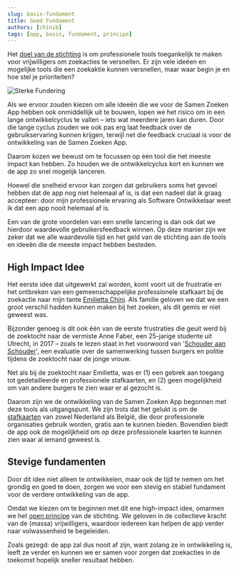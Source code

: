 ```yaml
---
slug: basis-fundament
title: Goed Fundament
authors: [chinib]
tags: [app, basis, fundament, principe]
---
```


Het [doel van de stichting](/docs/stichting) is om professionele tools toegankelijk te maken voor vrijwilligers om zoekacties te versnellen.
Er zijn vele ideëen en mogelijke tools die een zoekaktie kunnen versnellen, maar waar begin je en hoe stel je prioriteiten?

![Sterke Fundering](./fundering.jpg)

Als we ervoor zouden kiezen om alle ideeën die we voor de Samen Zoeken App hebben ook onmiddellijk uit te bouwen, lopen we het risico om in een lange ontwikkelcyclus te vallen – iets wat meerdere jaren kan duren. Door die lange cyclus zouden we ook pas erg laat feedback over de gebruikservaring kunnen krijgen, terwijl net die feedback cruciaal is voor de ontwikkeling van de Samen Zoeken App.

Daarom kozen we bewust om te focussen op één tool die het meeste impact kan hebben. Zo houden we de ontwikkelcyclus kort en kunnen we de app zo snel mogelijk lanceren.

Hoewel die snelheid ervoor kan zorgen dat gebruikers soms het gevoel hebben dat de app nog niet helemaal af is, is dat een nadeel dat ik graag accepteer: door mijn professionele ervaring als Software Ontwikkelaar weet ik dat een app nooit helemaal af is.

Een van de grote voordelen van een snelle lancering is dan ook dat we hierdoor waardevolle gebruikersfeedback winnen. Op deze manier zijn we zeker dat we alle waardevolle tijd en het geld van de stichting aan de tools en ideeën die de meeste impact hebben besteden.

## High Impact Idee

Het eerste idee dat uitgewerkt zal worden, komt voort uit de frustratie en het ontbreken van een gemeenschappelijke professionele stafkaart bij de zoekactie naar mijn tante [Emilietta Chini](https://www.vrt.be/vrtnws/nl/2023/02/28/lichaam-gevonden/). 
Als familie geloven we dat we een groot verschil hadden kunnen maken bij het zoeken, als dit gemis er niet geweest was.

Bijzonder genoeg is dit ook één van de eerste frustraties die geuit werd bij de zoektocht naar de vermiste Anne Faber, een 25-jarige studente uit Utrecht, in 2017 – zoals te lezen staat in het voorwoord van '[Schouder aan Schouder](https://www.politieacademie.nl/kennisenonderzoek/Onderzoek/Documents/19433%20191211%20DEF%20Boek%20Anne%20Faber%20DI.PDF)', 
een evaluatie over de samenwerking tussen burgers en politie tijdens de zoektocht naar de jonge vrouw.

Net als bij de zoektocht naar Emilietta, was er (1) een gebrek aan toegang tot gedetailleerde en professionele stafkaarten, en (2) geen mogelijkheid om van andere burgers te zien waar er al gezocht is.

Daarom zijn we de ontwikkeling van de Samen Zoeken App begonnen met deze tools als uitgangspunt. 
We zijn trots dat het gelukt is om de [stafkaarten](/docs/maps) van zowel Nederland als België, die door professionele organisaties gebruik worden, gratis aan te kunnen bieden. 
Bovendien biedt de app ook de mogelijkheid om op deze professionele kaarten te kunnen zien waar al iemand geweest is.

## Stevige fundamenten

Door dit idee niet alleen te ontwikkelen, maar ook de tijd te nemen om het grondig en goed te doen, zorgen we voor een stevig en stabiel fundament voor de verdere ontwikkeling van de app.

Omdat we kiezen om te beginnen met dit ene high-impact idee, omarmen we het [open principe](/docs/stichting#open) van de stichting. We geloven in de collectieve kracht van de (massa) vrijwilligers, waardoor iedereen kan helpen de app verder naar volwassenheid te begeleiden.

Zoals gezegd: de app zal dus nooit af zijn, want zolang ze in ontwikkeling is, leeft ze verder en kunnen we er samen voor zorgen dat zoekacties in de toekomst hopelijk sneller resultaat hebben. 